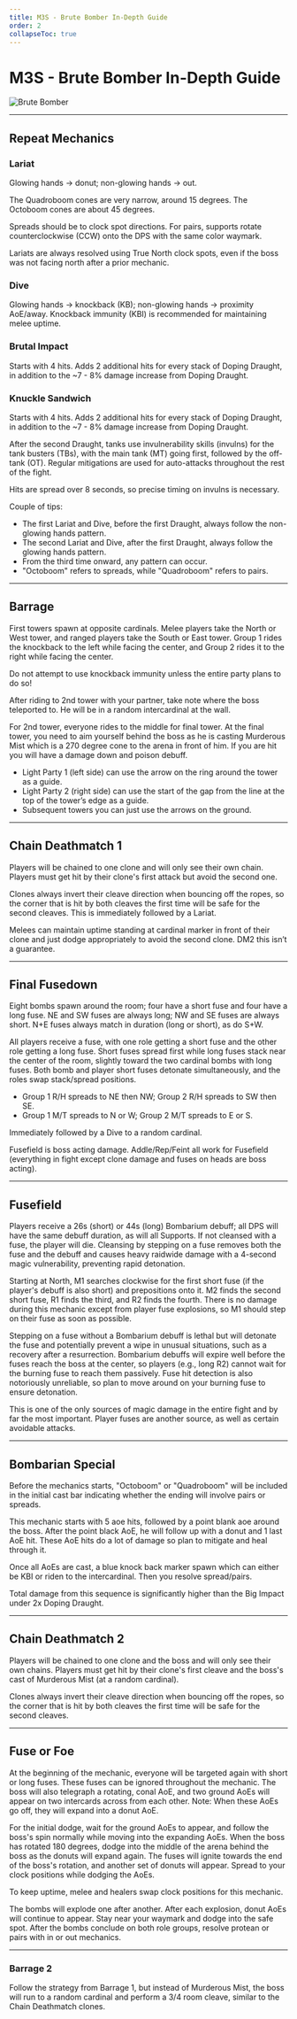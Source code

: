 ```yaml
---
title: M3S - Brute Bomber In-Depth Guide
order: 2
collapseToc: true
---
```


# M3S - Brute Bomber In-Depth Guide

![Brute Bomber](/images/thumbnails/savage/aac_lhw/m3s.png)

---

## Repeat Mechanics

### Lariat

Glowing hands -> donut; non-glowing hands -> out.
    
The Quadroboom cones are very narrow, around 15 degrees. The Octoboom cones are about 45 degrees.
    
Spreads should be to clock spot directions. For pairs, supports rotate counterclockwise (CCW) onto the DPS with the same color waymark.
    
Lariats are always resolved using True North clock spots, even if the boss was not facing north after a prior mechanic.

### Dive

Glowing hands -> knockback (KB); non-glowing hands -> proximity AoE/away.
Knockback immunity (KBI) is recommended for maintaining melee uptime.

### Brutal Impact

Starts with 4 hits. Adds 2 additional hits for every stack of Doping Draught, in addition to the ~7 - 8% damage increase from Doping Draught.

### Knuckle Sandwich

Starts with 4 hits. Adds 2 additional hits for every stack of Doping Draught, in addition to the ~7 - 8% damage increase from Doping Draught.
    
After the second Draught, tanks use invulnerability skills (invulns) for the tank busters (TBs), with the main tank (MT) going first, 
followed by the off-tank (OT). Regular mitigations are used for auto-attacks throughout the rest of the fight. 

Hits are spread over 8 seconds, so precise timing on invulns is necessary.

Couple of tips:
- The first Lariat and Dive, before the first Draught, always follow the non-glowing hands pattern.
- The second Lariat and Dive, after the first Draught, always follow the glowing hands pattern.
- From the third time onward, any pattern can occur.
- "Octoboom" refers to spreads, while "Quadroboom" refers to pairs.

***

## Barrage

First towers spawn at opposite cardinals. Melee players take the North or West tower, and ranged players take the South or East tower. 
Group 1 rides the knockback to the left while facing the center, and Group 2 rides it to the right while facing the center.

Do not attempt to use knockback immunity unless the entire party plans to do so!

After riding to 2nd tower with your partner, take note where the boss teleported to. 
He will be in a random intercardinal at the wall. 

For 2nd tower, everyone rides to the middle for final tower. 
At the final tower, you need to aim yourself behind the boss as he is casting Murderous Mist which is a 270 degree cone to the arena in front of him. 
If you are hit you will have a damage down and poison debuff.

- Light Party 1 (left side) can use the arrow on the ring around the tower as a guide.
- Light Party 2 (right side) can use the start of the gap from the line at the top of the tower’s edge as a guide.
- Subsequent  towers you can just use the arrows on the ground. 

***

## Chain Deathmatch 1

Players will be chained to one clone and will only see their own chain. 
Players must get hit by their clone's first attack but avoid the second one.

Clones always invert their cleave direction when bouncing off the ropes,
so the corner that is hit by both cleaves the first time will be safe for the second cleaves.
This is immediately followed by a Lariat.

Melees can maintain uptime standing at cardinal marker in front of their clone and just dodge appropriately to avoid the second clone. 
DM2 this isn’t a guarantee.

***

## Final Fusedown

Eight bombs spawn around the room; four have a short fuse and four have a long fuse. 
NE and SW fuses are always long; NW and SE fuses are always short. 
N+E fuses always match in duration (long or short), as do S+W.

All players receive a fuse, with one role getting a short fuse and the other role getting a long fuse. 
Short fuses spread first while long fuses stack near the center of the room, slightly toward the two cardinal bombs with long fuses. 
Both bomb and player short fuses detonate simultaneously, and the roles swap stack/spread positions.

* Group 1 R/H spreads to NE then NW; Group 2 R/H spreads to SW then SE.
* Group 1 M/T spreads to N or W; Group 2 M/T spreads to E or S.

Immediately followed by a Dive to a random cardinal.

Fusefield is boss acting damage. Addle/Rep/Feint all work for Fusefield (everything in fight except clone damage and fuses on heads are boss acting).

***

## Fusefield

Players receive a 26s (short) or 44s (long) Bombarium debuff; all DPS will have the same debuff duration, as will all Supports. 
If not cleansed with a fuse, the player will die.
Cleansing by stepping on a fuse removes both the fuse and the debuff and causes heavy raidwide damage with a 4-second magic vulnerability,
preventing rapid detonation.

Starting at North, M1 searches clockwise for the first short fuse (if the player's debuff is also short) and prepositions onto it. 
M2 finds the second short fuse, R1 finds the third, and R2 finds the fourth. 
There is no damage during this mechanic except from player fuse explosions, so M1 should step on their fuse as soon as possible.

Stepping on a fuse without a Bombarium debuff is lethal but will detonate the fuse and potentially prevent a wipe in unusual situations,
such as a recovery after a resurrection. Bombarium debuffs will expire well before the fuses reach the boss at the center,
so players (e.g., long R2) cannot wait for the burning fuse to reach them passively.
Fuse hit detection is also notoriously unreliable, so plan to move around on your burning fuse to ensure detonation.

This is one of the only sources of magic damage in the entire fight and by far the most important.
Player fuses are another source, as well as certain avoidable attacks.

***

## Bombarian Special

Before the mechanics starts, "Octoboom" or "Quadroboom" will be included in the initial cast bar indicating whether the ending will involve pairs or spreads.

This mechanic starts with 5 aoe hits, followed by a point blank aoe around the boss. 
After the point black AoE, he will follow up with a donut and 1 last AoE hit.
These AoE hits do a lot of damage so plan to mitigate and heal through it.

Once all AoEs are cast, a blue knock back marker spawn which can either be KBI or riden to the intercardinal.
Then you resolve spread/pairs. 

Total damage from this sequence is significantly higher than the Big Impact under 2x Doping Draught.

***

## Chain Deathmatch 2

Players will be chained to one clone and the boss and will only see their own chains. 
Players must get hit by their clone's first cleave and the boss's cast of Murderous Mist (at a random cardinal).

Clones always invert their cleave direction when bouncing off the ropes,
so the corner that is hit by both cleaves the first time will be safe for the second cleaves.

***

## Fuse or Foe

At the beginning of the mechanic, everyone will be targeted again with short or long fuses. 
These fuses can be ignored throughout the mechanic.
The boss will also telegraph a rotating, conal AoE, and two ground AoEs will appear on two intercards across from each other. 
Note: When these AoEs go off, they will expand into a donut AoE.

For the initial dodge, wait for the ground AoEs to appear, and follow the boss's spin normally while moving into the expanding AoEs.
When the boss has rotated 180 degrees, dodge into the middle of the arena behind the boss as the donuts will expand again.
The fuses will ignite towards the end of the boss's rotation, and another set of donuts will appear. 
Spread to your clock positions while dodging the AoEs.

To keep uptime, melee and healers swap clock positions for this mechanic.

The bombs will explode one after another. 
After each explosion, donut AoEs will continue to appear. 
Stay near your waymark and dodge into the safe spot. 
After the bombs conclude on both role groups, resolve protean or pairs with in or out mechanics.

***

### Barrage 2

Follow the strategy from Barrage 1, but instead of Murderous Mist,
the boss will run to a random cardinal and perform a 3/4 room cleave, similar to the Chain Deathmatch clones.